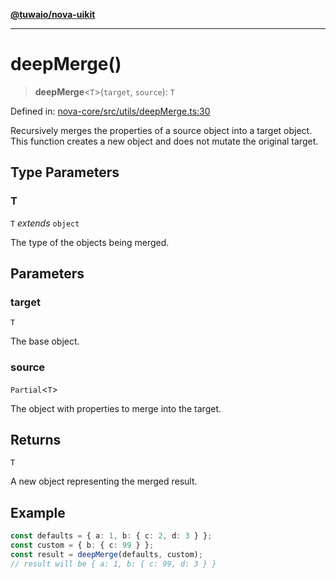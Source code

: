 [**@tuwaio/nova-uikit**](../../../README.md)

***

# deepMerge()

> **deepMerge**\<`T`\>(`target`, `source`): `T`

Defined in: [nova-core/src/utils/deepMerge.ts:30](https://github.com/TuwaIO/nova-uikit/blob/55402618b0b493628fca986bb9728815c83a1e8f/packages/nova-core/src/utils/deepMerge.ts#L30)

Recursively merges the properties of a source object into a target object.
This function creates a new object and does not mutate the original target.

## Type Parameters

### T

`T` *extends* `object`

The type of the objects being merged.

## Parameters

### target

`T`

The base object.

### source

`Partial`\<`T`\>

The object with properties to merge into the target.

## Returns

`T`

A new object representing the merged result.

## Example

```ts
const defaults = { a: 1, b: { c: 2, d: 3 } };
const custom = { b: { c: 99 } };
const result = deepMerge(defaults, custom);
// result will be { a: 1, b: { c: 99, d: 3 } }
```

